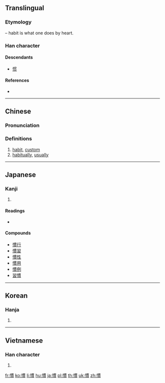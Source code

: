 {{also|惯}}
==Translingual==

===Etymology===
{{Han compound|心|alt1=忄|t1=heart|貫|ls=psc|c1=s|c2=p}} – habit is what one does by heart.

===Han character===
{{Han char|rn=61|rad=心|as=11|sn=14|four=97086|canj=PWJC|ids=⿰忄貫}}

====Descendants====
* [[惯]]

====References====
* {{Han ref|kx=0399.130|dkj=11111|dj=0739.010|hdz=42349.010|uh=6163|ud=24931|bh=BA44|bd=47684}}

----

==Chinese==
{{zh-forms|s=惯}}

===Pronunciation===
{{zh-pron
|m=guàn
|c=gwaan3
|h=pfs=koan
|mn=koàn
|mc=y
|oc=y
|ma=
|cat=n,adv
}}

===Definitions===
{{zh-hanzi}}

# [[habit]], [[custom]]
# [[habitually]], [[usually]]

----

==Japanese==

===Kanji===
{{ja-kanji|grade=5|rs=心11}}

# {{defn|lang=ja|sort=心11}}

====Readings====
* {{ja-readings|goon=[[けん]] (ken)|kanon=[[かん]] (kan)|kun=[[なれる]] (nareru), [[ならわし]] (narawashi), [[ならす]] (narasu)}}

====Compounds====
* [[慣行]]
* [[慣習]]
* [[慣性]]
* [[慣用]]
* [[慣例]]
* [[習慣]]

----

==Korean==

===Hanja===
{{ko-hanja|hangeul=관|eumhun=|rv=gwan|mr=kwan|y=kwan}}

# {{defn|lang=ko|sort=心11}}

----

==Vietnamese==

===Han character===
{{vi-hantu|[[quán]], [[quen]]|rs=心11}}

# {{defn|lang=vi|sort=心11}}

[[fr:慣]]
[[ko:慣]]
[[li:慣]]
[[hu:慣]]
[[ja:慣]]
[[pl:慣]]
[[th:慣]]
[[uk:慣]]
[[zh:慣]]